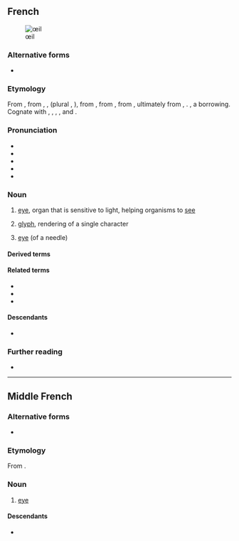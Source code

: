 {{also|oeil}}
==French==
[[Image:Catpupil03042006.jpg|thumb|œil]]

===Alternative forms===
* {{l|fr|oeil}} {{qualifier|nonstandard}}

===Etymology===
From {{inh|fr|frm|œil}}, from {{inh|fr|fro|oil}}, {{m|fro|uel}}, {{m|fro|ueil}} (plural {{m|fro|olz}}, {{m|fro|ialz}}), from {{inh|fr|VL.|oclus}}, from {{inh|fr|la|oculus}}, from {{inh|fr|itc-pro|*okʷelos}}, ultimately from {{der|fr|ine-pro|*h₃okʷ-}}, {{m|ine-pro|*h₃ekʷ-||eye; to see}}. {{doublet|fr|oculus}}, a borrowing. Cognate with {{cog|es|ojo}}, {{cog|pt|olho}}, {{cog|gl|ollo}}, {{cog|it|occhio}}, {{cog|ro|ochi}} and {{cog|ca|ull}}.

===Pronunciation===
* {{fr-IPA}}
* {{audio|fr|Fr-œil.ogg|audio}}
* {{audio|fr|Fr-Oeil-fr-Paris.ogg|Audio (FR)}}
* {{homophones|fr|œils|}}
* {{rhymes|fr|œj}}

===Noun===
{{fr-noun|m|yeux|œils}}

# {{lb|fr|anatomy|plural ''[[yeux]]''}} [[eye]], organ that is sensitive to light, helping organisms to [[see]]
# {{qualifier|plural ''[[œils]]''}} [[glyph]], rendering of a single character
# {{qualifier|plural ''[[œils]]''}} [[eye]] (of a needle)

====Derived terms====
{{der3|fr
|à l'œil
|à l'œil nu
|à vue d'œil
|au doigt et à l'œil
|avoir à l'œil
|avoir des étoiles dans les yeux
|avoir des étoiles plein les yeux
|avoir la larme à l'œil
|avoir le compas dans l'œil
|avoir les yeux plus gros que le ventre
|avoir un œil qui dit merde à l'autre
|clin d'œil
|coup d'œil
|faire les yeux doux
|lever les yeux au ciel
|loin des yeux, loin du cœur
|mauvais œil
|mon œil
|ne dormir que d'un œil
|ne pas avoir froid aux yeux
|ne pas en croire ses yeux
|ne pas fermer l'œil
|œil au beurre noir
|œil de lynx
|œil pour œil, dent pour dent
|œiller
|œillère
|œillet
|se fourrer le doigt dans l'œil
|se mettre le doigt dans l'œil
|se regarder dans le blanc des yeux
|se rincer l'œil
|taper dans l'œil
|tenir à l'œil
|tourner de l'œil
|voir d'un bon œil
|voir d'un mauvais œil
|yeux de chien battu
}}

====Related terms====
* {{l|fr|inoculer}}
* {{l|fr|oculaire}}
* {{l|fr|oculiste}}

====Descendants====
* {{desc|ht|zye}}

===Further reading===
* {{R:TLFi}}

{{catlangname|fr|terms spelled with Œ}}

----

==Middle French==

===Alternative forms===
* {{alter|frm|oeil}}

===Etymology===
From {{inh|frm|fro|ueil}}.

===Noun===
{{frm-noun|m|yeulx}}

# {{lb|frm|anatomy}} [[eye]]

====Descendants====
* {{desctree|fr|œil}}